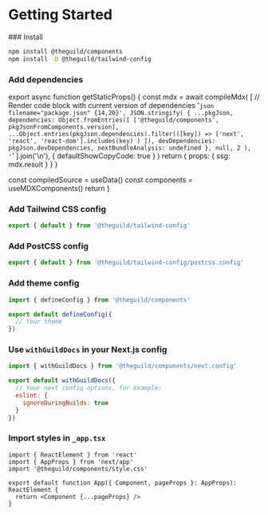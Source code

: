 
# Getting Started

<Steps>
### Install

```sh npm2yarn
npm install @theguild/components
npm install -D @theguild/tailwind-config
```

### Add dependencies

export async function getStaticProps() {
  const mdx = await compileMdx(
    [
      // Render code block with current version of dependencies
      '```json filename="package.json" {14,20}',
      JSON.stringify(
        {
          ...pkgJson,
          dependencies: Object.fromEntries([
            ['@theguild/components', pkgJsonFromComponents.version],
            ...Object.entries(pkgJson.dependencies).filter(([key]) =>
              ['next', 'react', 'react-dom'].includes(key)
            )
          ]),
          devDependencies: pkgJson.devDependencies,
          nextBundleAnalysis: undefined
        },
        null,
        2
      ),
      '```'
    ].join('\n'),
    { defaultShowCopyCode: true }
  )
  return {
    props: {
      ssg: mdx.result
    }
  }
}

  const compiledSource = useData()
  const components = useMDXComponents()
  return <MDXRemote compiledSource={compiledSource} components={components} />
}

<Dependencies />

### Add Tailwind CSS config

```ts filename="tailwind.config.ts"
export { default } from '@theguild/tailwind-config'
```

### Add PostCSS config

```js filename="postcss.config.js"
export { default } from '@theguild/tailwind-config/postcss.config'
```

### Add theme config

```ts filename="theme.config.tsx"
import { defineConfig } from '@theguild/components'

export default defineConfig({
  // Your theme
})
```

### Use `withGuildDocs` in your Next.js config

```js filename="next.config.mjs" /withGuildDocs/
import { withGuildDocs } from '@theguild/components/next.config'

export default withGuildDocs({
  // Your next config options, for example:
  eslint: {
    ignoreDuringBuilds: true
  }
})
```

### Import styles in `_app.tsx`

```tsx filename="src/pages/_app.tsx" {3}
import { ReactElement } from 'react'
import { AppProps } from 'next/app'
import '@theguild/components/style.css'

export default function App({ Component, pageProps }: AppProps): ReactElement {
  return <Component {...pageProps} />
}
```

</Steps>
